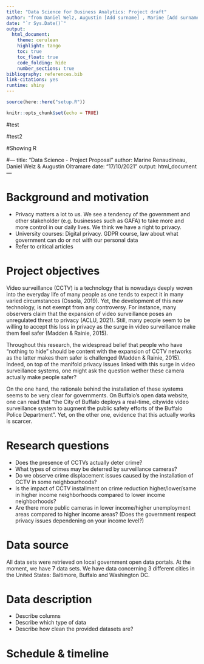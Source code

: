 ```yaml
---
title: "Data Science for Business Analytics: Project draft"
author: "from Daniel Welz, Augustin [Add surname] , Marine [Add surname] "
date: "`r Sys.Date()`"
output:
  html_document:
    theme: cerulean
    highlight: tango
    toc: true
    toc_float: true
    code_folding: hide
    number_sections: true
bibliography: references.bib
link-citations: yes
runtime: shiny
---
```


```r
source(here::here("setup.R"))
```

```r
knitr::opts_chunk$set(echo = TRUE)
```


#test

#test2

#Showing R 

#---
title: "Data Science - Project Proposal"
author: Marine Renaudineau, Daniel Welz & Augustin Oltramare
date: "17/10/2021"
output: html_document
---

# Background and motivation

- Privacy matters a lot to us. We see a  tendency of the government and other stakeholder (e.g. businesses such as GAFA) to take more and more control in our daily lives. We think we have a right to privacy. 
- University courses: Digital privacy. GDPR course, law about what government can do or not with our personal data
- Refer to critical articles


# Project objectives

Video surveillance (CCTV) is a technology that is nowadays deeply woven into the everyday life of many people as one tends to expect it in many varied circumstances (Ossola, 2019). Yet, the development of this new technology, is not exempt from any controversy. For instance, many observers claim that the expansion of video surveillance poses an unregulated threat to privacy (ACLU, 2021). Still, many people seem to be willing to accept this loss in privacy as the surge in video surveillance make them feel safer (Madden & Rainie, 2015).

Throughout this research, the widespread belief that people who have “nothing to hide" should be content with the expansion of CCTV networks as the latter makes them safer is challenged (Madden & Rainie, 2015). Indeed, on top of the manifold privacy issues linked with this surge in video surveillance systems, one might ask the question wether these camera actually make people safer?

On the one hand, the rationale behind the installation of these systems seems to be very clear for governments. On Buffalo’s open data website, one can read that “the City of Buffalo deploys a real-time, citywide video surveillance system to augment the public safety efforts of the Buffalo Police Department”. Yet, on the other one, evidence that this actually works is scarcer.


# Research questions

- Does the presence of CCTVs actually deter crime?
- What types of crimes may be deterred by surveillance cameras?
- Do we observe crime displacement issues caused by the installation of CCTV in some neighbourhoods?
- Is the impact of CCTV installment on crime reduction higher/lower/same in higher income neighborhoods compared to lower income neighborhoods?
- Are there more public cameras in lower income/higher unemployment areas compared to higher income areas? (Does the government respect privacy issues dependening on your income level?)

# Data source

All data sets were retrieved on local government open data portals. At the moment, we have 7 data sets. We have data concerning 3 different cities in the United States: Baltimore, Buffalo and Washington DC.

# Data description

- Describe columns
- Describe which type of data
- Describe how clean the provided datasets are? 


# Schedule & timeline

